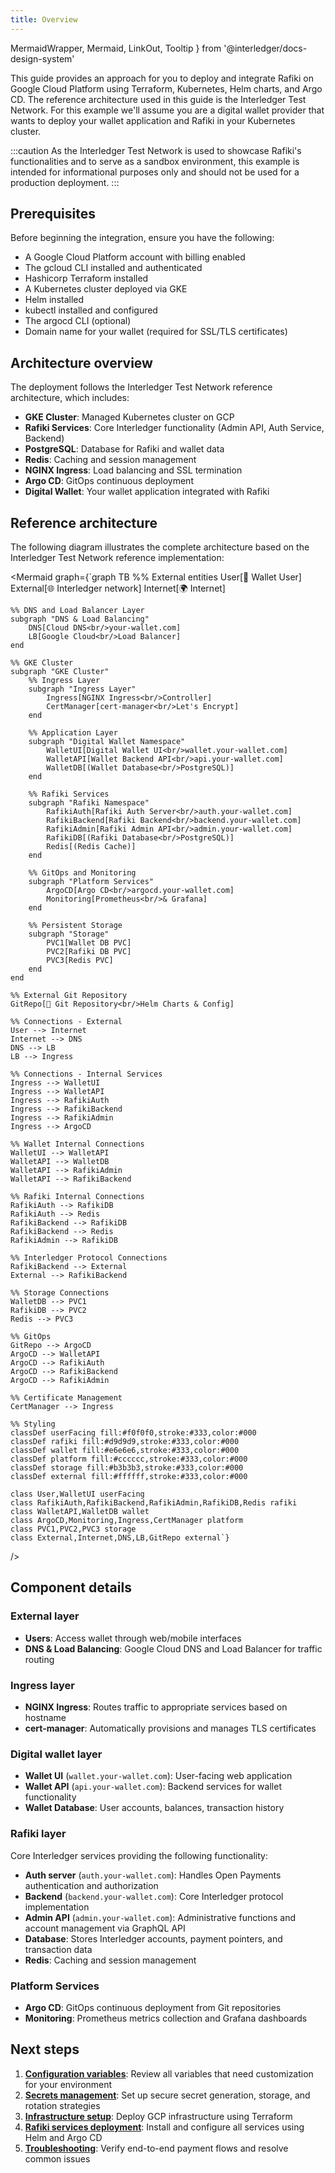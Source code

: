 ```yaml
---
title: Overview
---
```


  MermaidWrapper,
  Mermaid,
  LinkOut,
  Tooltip
} from '@interledger/docs-design-system'

This guide provides an approach for you to deploy and integrate Rafiki on Google Cloud Platform using Terraform, Kubernetes, Helm charts, and Argo CD. The reference architecture used in this guide is the <LinkOut href='https://github.com/interledger/testnet'>Interledger Test Network</LinkOut>. For this example we'll assume you are a digital wallet provider that wants to deploy your wallet application and Rafiki in your Kubernetes cluster.

:::caution
As the Interledger Test Network is used to showcase Rafiki's functionalities and to serve as a sandbox environment, this example is intended for informational purposes only and should not be used for a production deployment.
:::

## Prerequisites

Before beginning the integration, ensure you have the following:

- A <LinkOut href='https://cloud.google.com'>Google Cloud Platform</LinkOut> account with billing enabled
- The <LinkOut href='https://cloud.google.com/sdk'>gcloud CLI</LinkOut> installed and
  authenticated
- Hashicorp <LinkOut href='https://developer.hashicorp.com/terraform/install'>Terraform</LinkOut> installed
- A <LinkOut href='https://cloud.google.com/kubernetes-engine'>Kubernetes</LinkOut> cluster deployed via GKE
- <LinkOut href='https://helm.sh/docs/intro/install/'>Helm</LinkOut> installed
- <LinkOut href='https://kubernetes.io/docs/tasks/tools/'>kubectl</LinkOut> installed
  and configured
- The <LinkOut href='https://argo-cd.readthedocs.io/en/stable/cli_installation/'>argocd CLI</LinkOut> (optional)
- Domain name for your wallet (required for SSL/TLS certificates)

## Architecture overview

The deployment follows the Interledger Test Network reference architecture, which includes:

- **GKE Cluster**: Managed Kubernetes cluster on GCP
- **Rafiki Services**: Core Interledger functionality (Admin API, Auth Service, Backend)
- **PostgreSQL**: Database for Rafiki and wallet data
- **Redis**: Caching and session management
- **NGINX Ingress**: Load balancing and SSL termination
- **Argo CD**: GitOps continuous deployment
- **Digital Wallet**: Your wallet application integrated with Rafiki

## Reference architecture

The following diagram illustrates the complete architecture based on the Interledger Test Network reference implementation:

<MermaidWrapper diagramName="rafiki-architecture">

<Mermaid
  graph={`graph TB
    %% External entities
    User[👤 Wallet User]
    External[🌐 Interledger network]
    Internet[🌍 Internet]
    
    %% DNS and Load Balancer Layer
    subgraph "DNS & Load Balancing"
        DNS[Cloud DNS<br/>your-wallet.com]
        LB[Google Cloud<br/>Load Balancer]
    end
    
    %% GKE Cluster
    subgraph "GKE Cluster"
        %% Ingress Layer
        subgraph "Ingress Layer"
            Ingress[NGINX Ingress<br/>Controller]
            CertManager[cert-manager<br/>Let's Encrypt]
        end
        
        %% Application Layer
        subgraph "Digital Wallet Namespace"
            WalletUI[Digital Wallet UI<br/>wallet.your-wallet.com]
            WalletAPI[Wallet Backend API<br/>api.your-wallet.com]
            WalletDB[(Wallet Database<br/>PostgreSQL)]
        end
        
        %% Rafiki Services
        subgraph "Rafiki Namespace"
            RafikiAuth[Rafiki Auth Server<br/>auth.your-wallet.com]
            RafikiBackend[Rafiki Backend<br/>backend.your-wallet.com]
            RafikiAdmin[Rafiki Admin API<br/>admin.your-wallet.com]
            RafikiDB[(Rafiki Database<br/>PostgreSQL)]
            Redis[(Redis Cache)]
        end
        
        %% GitOps and Monitoring
        subgraph "Platform Services"
            ArgoCD[Argo CD<br/>argocd.your-wallet.com]
            Monitoring[Prometheus<br/>& Grafana]
        end
        
        %% Persistent Storage
        subgraph "Storage"
            PVC1[Wallet DB PVC]
            PVC2[Rafiki DB PVC]
            PVC3[Redis PVC]
        end
    end
    
    %% External Git Repository
    GitRepo[📁 Git Repository<br/>Helm Charts & Config]
    
    %% Connections - External
    User --> Internet
    Internet --> DNS
    DNS --> LB
    LB --> Ingress
    
    %% Connections - Internal Services
    Ingress --> WalletUI
    Ingress --> WalletAPI
    Ingress --> RafikiAuth
    Ingress --> RafikiBackend
    Ingress --> RafikiAdmin
    Ingress --> ArgoCD
    
    %% Wallet Internal Connections
    WalletUI --> WalletAPI
    WalletAPI --> WalletDB
    WalletAPI --> RafikiAdmin
    WalletAPI --> RafikiBackend
    
    %% Rafiki Internal Connections
    RafikiAuth --> RafikiDB
    RafikiAuth --> Redis
    RafikiBackend --> RafikiDB
    RafikiBackend --> Redis
    RafikiAdmin --> RafikiDB
    
    %% Interledger Protocol Connections
    RafikiBackend --> External
    External --> RafikiBackend
    
    %% Storage Connections
    WalletDB --> PVC1
    RafikiDB --> PVC2
    Redis --> PVC3
    
    %% GitOps
    GitRepo --> ArgoCD
    ArgoCD --> WalletAPI
    ArgoCD --> RafikiAuth
    ArgoCD --> RafikiBackend
    ArgoCD --> RafikiAdmin
    
    %% Certificate Management
    CertManager --> Ingress
    
    %% Styling
    classDef userFacing fill:#f0f0f0,stroke:#333,color:#000
    classDef rafiki fill:#d9d9d9,stroke:#333,color:#000
    classDef wallet fill:#e6e6e6,stroke:#333,color:#000
    classDef platform fill:#cccccc,stroke:#333,color:#000
    classDef storage fill:#b3b3b3,stroke:#333,color:#000
    classDef external fill:#ffffff,stroke:#333,color:#000
    
    class User,WalletUI userFacing
    class RafikiAuth,RafikiBackend,RafikiAdmin,RafikiDB,Redis rafiki
    class WalletAPI,WalletDB wallet
    class ArgoCD,Monitoring,Ingress,CertManager platform
    class PVC1,PVC2,PVC3 storage
    class External,Internet,DNS,LB,GitRepo external`}
/>

</MermaidWrapper>

## Component details

### External layer

- **Users**: Access wallet through web/mobile interfaces
- **DNS & Load Balancing**: Google Cloud DNS and Load Balancer for traffic routing

### Ingress layer

- **NGINX Ingress**: Routes traffic to appropriate services based on hostname
- **cert-manager**: Automatically provisions and manages TLS certificates

### Digital wallet layer

- **Wallet UI** (`wallet.your-wallet.com`): User-facing web application
- **Wallet API** (`api.your-wallet.com`): Backend services for wallet functionality
- **Wallet Database**: User accounts, balances, transaction history

### Rafiki layer

Core Interledger services providing the following functionality:

- **Auth server** (`auth.your-wallet.com`): Handles <LinkOut href='openpayments.dev'>Open Payments</LinkOut> authentication and authorization
- **Backend** (`backend.your-wallet.com`): Core Interledger protocol implementation
- **Admin API** (`admin.your-wallet.com`): Administrative functions and account management via GraphQL API
- **Database**: Stores Interledger accounts, payment pointers, and transaction data
- **Redis**: Caching and session management

### Platform Services

- **Argo CD**: GitOps continuous deployment from Git repositories
- **Monitoring**: Prometheus metrics collection and Grafana dashboards

## Next steps

1. **[Configuration variables](/integration/deploy-to-prod/02-configuration-variables)**: Review all variables that need customization for your environment
2. **[Secrets management](/integration/deploy-to-prod/03-secrets-management)**: Set up secure secret generation, storage, and rotation strategies
3. **[Infrastructure setup](/integration/deploy-to-prod/04-infrastructure-setup)**: Deploy GCP infrastructure using Terraform
4. **[Rafiki services deployment](/integration/deploy-to-prod/05-services-deployment)**: Install and configure all services using Helm and Argo CD
5. **[Troubleshooting](/integration/deploy-to-prod/06-troubleshooting)**: Verify end-to-end payment flows and resolve common issues
